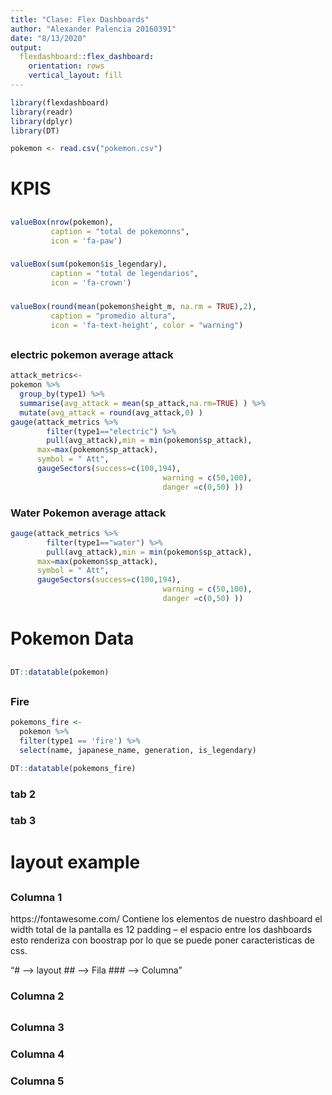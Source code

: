 ```yaml
---
title: "Clase: Flex Dashboards"
author: "Alexander Palencia 20160391"
date: "8/13/2020"
output:
  flexdashboard::flex_dashboard:
    orientation: rows
    vertical_layout: fill
---
```


```r
library(flexdashboard)
library(readr)
library(dplyr)
library(DT)
```

```r
pokemon <- read.csv("pokemon.csv")
```
# KPIS {data-icon="fa-paw"}

##
###

```r
valueBox(nrow(pokemon), 
         caption = "total de pokemonns",
         icon = 'fa-paw')
```

###
```r
valueBox(sum(pokemon$is_legendary), 
         caption = "total de legendarios",
         icon = 'fa-crown')
```



###
```r
valueBox(round(mean(pokemon$height_m, na.rm = TRUE),2), 
         caption = "promedio altura",
         icon = 'fa-text-height', color = "warning")
```


##
### electric pokemon average attack
```r
attack_metrics<-
pokemon %>% 
  group_by(type1) %>% 
  summarise(avg_attack = mean(sp_attack,na.rm=TRUE) ) %>% 
  mutate(avg_attack = round(avg_attack,0) )
gauge(attack_metrics %>% 
        filter(type1=="electric") %>% 
        pull(avg_attack),min = min(pokemon$sp_attack),
      max=max(pokemon$sp_attack),
      symbol = " Att",
      gaugeSectors(success=c(100,194),
                                  warning = c(50,100),
                                  danger =c(0,50) ))
```

### Water Pokemon average attack
```r
gauge(attack_metrics %>% 
        filter(type1=="water") %>% 
        pull(avg_attack),min = min(pokemon$sp_attack),
      max=max(pokemon$sp_attack),
      symbol = " Att",
      gaugeSectors(success=c(100,194),
                                  warning = c(50,100),
                                  danger =c(0,50) ))
```



# Pokemon Data

##
###
```r
DT::datatable(pokemon)
```

## {.tabset}
### Fire

```r
pokemons_fire <-
  pokemon %>%
  filter(type1 == 'fire') %>%
  select(name, japanese_name, generation, is_legendary)

DT::datatable(pokemons_fire)
```

### tab 2
### tab 3

# layout example

## {data-height=200}

### Columna 1 {data-width=4; data-padding=30}
https://fontawesome.com/
Contiene los elementos de nuestro dashboard
el width total de la pantalla es 12
padding -- el espacio entre los dashboards
esto renderiza con boostrap
por lo que se puede poner caracteristicas de css.

"# --> layout
## --> Fila
### --> Columna
"


### Columna 2 {data-width=8}

##

### Columna 3

### Columna 4

### Columna 5
















